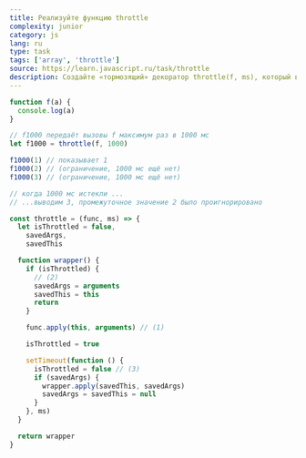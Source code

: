 ```yaml
---
title: Реализуйте функцию throttle
complexity: junior
category: js
lang: ru
type: task
tags: ['array', 'throttle']
source: https://learn.javascript.ru/task/throttle
description: Создайте «тормозящий» декоратор throttle(f, ms), который возвращает обёртку, передавая вызов в f не более одного раза в ms миллисекунд. Те вызовы, которые попадают в период «торможения», игнорируются.
---
```


```js example
function f(a) {
  console.log(a)
}

// f1000 передаёт вызовы f максимум раз в 1000 мс
let f1000 = throttle(f, 1000)

f1000(1) // показывает 1
f1000(2) // (ограничение, 1000 мс ещё нет)
f1000(3) // (ограничение, 1000 мс ещё нет)

// когда 1000 мс истекли ...
// ...выводим 3, промежуточное значение 2 было проигнорировано
```

```js answer
const throttle = (func, ms) => {
  let isThrottled = false,
    savedArgs,
    savedThis

  function wrapper() {
    if (isThrottled) {
      // (2)
      savedArgs = arguments
      savedThis = this
      return
    }

    func.apply(this, arguments) // (1)

    isThrottled = true

    setTimeout(function () {
      isThrottled = false // (3)
      if (savedArgs) {
        wrapper.apply(savedThis, savedArgs)
        savedArgs = savedThis = null
      }
    }, ms)
  }

  return wrapper
}
```
